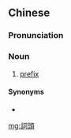 {{also|词头}}
==Chinese==
{{zh-forms|s=词头}}

===Pronunciation===
{{zh-pron
|m=cítóu
|cat=n
}}

===Noun===
{{zh-noun}}

# {{lb|zh|grammar}} [[prefix]]

====Synonyms====
* {{zh-l|前綴}}

[[mg:詞頭]]